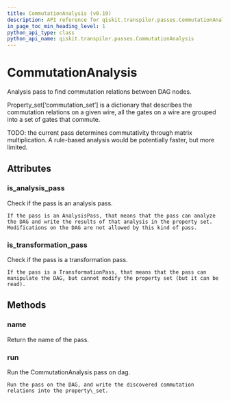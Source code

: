 ```yaml
---
title: CommutationAnalysis (v0.19)
description: API reference for qiskit.transpiler.passes.CommutationAnalysis in qiskit v0.19
in_page_toc_min_heading_level: 1
python_api_type: class
python_api_name: qiskit.transpiler.passes.CommutationAnalysis
---
```


# CommutationAnalysis

<Class id="qiskit.transpiler.passes.CommutationAnalysis" isDedicatedPage={true} github="https://github.com/qiskit/qiskit/tree/stable/0.14/qiskit/transpiler/passes/optimization/commutation_analysis.py" signature="CommutationAnalysis(*args, **kwargs)" modifiers="class">
  Analysis pass to find commutation relations between DAG nodes.

  Property\_set\[‘commutation\_set’] is a dictionary that describes the commutation relations on a given wire, all the gates on a wire are grouped into a set of gates that commute.

  TODO: the current pass determines commutativity through matrix multiplication. A rule-based analysis would be potentially faster, but more limited.

  ## Attributes

  <span id="commutationanalysis-is-analysis-pass" />

  ### is\_analysis\_pass

  <Attribute id="qiskit.transpiler.passes.CommutationAnalysis.is_analysis_pass">
    Check if the pass is an analysis pass.

    If the pass is an AnalysisPass, that means that the pass can analyze the DAG and write the results of that analysis in the property set. Modifications on the DAG are not allowed by this kind of pass.
  </Attribute>

  <span id="commutationanalysis-is-transformation-pass" />

  ### is\_transformation\_pass

  <Attribute id="qiskit.transpiler.passes.CommutationAnalysis.is_transformation_pass">
    Check if the pass is a transformation pass.

    If the pass is a TransformationPass, that means that the pass can manipulate the DAG, but cannot modify the property set (but it can be read).
  </Attribute>

  ## Methods

  <span id="commutationanalysis-name" />

  ### name

  <Function id="qiskit.transpiler.passes.CommutationAnalysis.name" signature="CommutationAnalysis.name()">
    Return the name of the pass.
  </Function>

  <span id="commutationanalysis-run" />

  ### run

  <Function id="qiskit.transpiler.passes.CommutationAnalysis.run" signature="CommutationAnalysis.run(dag)">
    Run the CommutationAnalysis pass on dag.

    Run the pass on the DAG, and write the discovered commutation relations into the property\_set.
  </Function>
</Class>

